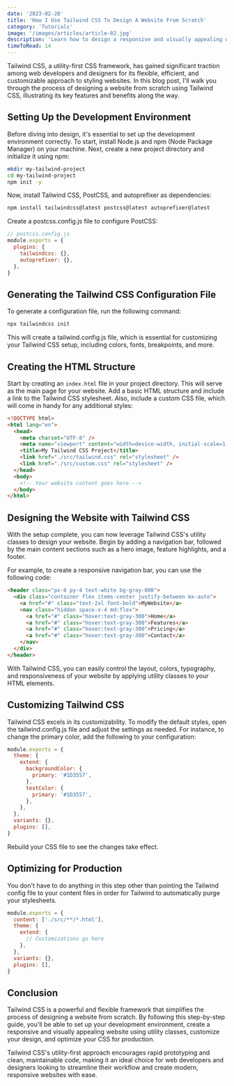 ```yaml
---
date: '2023-02-28'
title: 'How I Use Tailwind CSS To Design A Website From Scratch'
category: 'Tutorials'
image: '/images/articles/article-02.jpg'
description: 'Learn how to design a responsive and visually appealing website from scratch using Tailwind CSS, a utility-first CSS framework that simplifies and streamlines the web development process.'
timeToRead: 14
---
```


Tailwind CSS, a utility-first CSS framework, has gained significant traction among web developers and designers for its flexible, efficient, and customizable approach to styling websites. In this blog post, I'll walk you through the process of designing a website from scratch using Tailwind CSS, illustrating its key features and benefits along the way.

## Setting Up the Development Environment

Before diving into design, it's essential to set up the development environment correctly. To start, install Node.js and npm (Node Package Manager) on your machine. Next, create a new project directory and initialize it using npm:

```bash
mkdir my-tailwind-project
cd my-tailwind-project
npm init -y
```

Now, install Tailwind CSS, PostCSS, and autoprefixer as dependencies:

```bash
npm install tailwindcss@latest postcss@latest autoprefixer@latest
```

Create a postcss.config.js file to configure PostCSS:

```js
// postcss.config.js
module.exports = {
  plugins: {
    tailwindcss: {},
    autoprefixer: {},
  },
}
```

## Generating the Tailwind CSS Configuration File

To generate a configuration file, run the following command:

```bash
npx tailwindcss init
```

This will create a tailwind.config.js file, which is essential for customizing your Tailwind CSS setup, including colors, fonts, breakpoints, and more.

## Creating the HTML Structure

Start by creating an `index.html` file in your project directory. This will serve as the main page for your website. Add a basic HTML structure and include a link to the Tailwind CSS stylesheet. Also, include a custom CSS file, which will come in handy for any additional styles:

```html
<!DOCTYPE html>
<html lang="en">
  <head>
    <meta charset="UTF-8" />
    <meta name="viewport" content="width=device-width, initial-scale=1.0" />
    <title>My Tailwind CSS Project</title>
    <link href="./src/tailwind.css" rel="stylesheet" />
    <link href="./src/custom.css" rel="stylesheet" />
  </head>
  <body>
    <!-- Your website content goes here -->
  </body>
</html>
```

## Designing the Website with Tailwind CSS

With the setup complete, you can now leverage Tailwind CSS's utility classes to design your website. Begin by adding a navigation bar, followed by the main content sections such as a hero image, feature highlights, and a footer.

For example, to create a responsive navigation bar, you can use the following code:

```html
<header class="px-6 py-4 text-white bg-gray-800">
  <div class="container flex items-center justify-between mx-auto">
    <a href="#" class="text-2xl font-bold">MyWebsite</a>
    <nav class="hidden space-x-4 md:flex">
      <a href="#" class="hover:text-gray-300">Home</a>
      <a href="#" class="hover:text-gray-300">Features</a>
      <a href="#" class="hover:text-gray-300">Pricing</a>
      <a href="#" class="hover:text-gray-300">Contact</a>
    </nav>
  </div>
</header>
```

With Tailwind CSS, you can easily control the layout, colors, typography, and responsiveness of your website by applying utility classes to your HTML elements.

## Customizing Tailwind CSS

Tailwind CSS excels in its customizability. To modify the default styles, open the tailwind.config.js file and adjust the settings as needed. For instance, to change the primary color, add the following to your configuration:

```js
module.exports = {
  theme: {
    extend: {
      backgroundColor: {
        primary: '#1D3557',
      },
      textColor: {
        primary: '#1D3557',
      },
    },
  },
  variants: {},
  plugins: [],
}
```

Rebuild your CSS file to see the changes take effect.

## Optimizing for Production

You don't have to do anything in this step other than pointing the Tailwind config file to your content files in order for Tailwind to automatically purge your stylesheets.

```js
module.exports = {
  content: ['./src/**/*.html'],
  theme: {
    extend: {
      // Customizations go here
    },
  },
  variants: {},
  plugins: [],
}
```

## Conclusion

Tailwind CSS is a powerful and flexible framework that simplifies the process of designing a website from scratch. By following this step-by-step guide, you'll be able to set up your development environment, create a responsive and visually appealing website using utility classes, customize your design, and optimize your CSS for production.

Tailwind CSS's utility-first approach encourages rapid prototyping and clean, maintainable code, making it an ideal choice for web developers and designers looking to streamline their workflow and create modern, responsive websites with ease.

